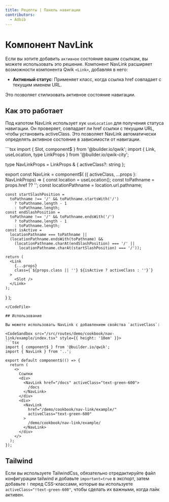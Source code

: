 ```yaml
---
title: Рецепты | Панель навигации
contributors:
  - Adbib
---
```



# Компонент NavLink

Если вы хотите добавить `активное` состояние вашим ссылкам, вы можете использовать это решение.
Компонент NavLink расширяет возможности компонента Qwik `<Link>`, добавляя в него:

- **Активный статус**: Применяет класс, когда ссылка href совпадает с текущим именем URL.

Это позволяет стилизовать активное состояние навигации.

## Как это работает

Под капотом NavLink использует хук `useLocation` для получения статуса навигации. Он проверяет, совпадает ли href ссылки с текущим URL, чтобы установить activeClass. Это позволяет NavLink автоматически определять активное состояние в зависимости от навигации.

<CodeFile src="/src/routes/demo/cookbook/nav-link/index.tsx">
```tsx
import { Slot, component$ } from '@builder.io/qwik';
import { Link, useLocation, type LinkProps } from '@builder.io/qwik-city';

type NavLinkProps = LinkProps & { activeClass?: string };

export const NavLink = component$(
  ({ activeClass, ...props }: NavLinkProps) => {
    const location = useLocation();
    const toPathname = props.href ?? '';
    const locationPathname = location.url.pathname;

    const startSlashPosition =
      toPathname !== '/' && toPathname.startsWith('/')
        ? toPathname.length - 1
        : toPathname.length;
    const endSlashPosition =
      toPathname !== '/' && toPathname.endsWith('/')
        ? toPathname.length - 1
        : toPathname.length;
    const isActive =
      locationPathname === toPathname ||
      (locationPathname.endsWith(toPathname) &&
        (locationPathname.charAt(endSlashPosition) === '/' ||
          locationPathname.charAt(startSlashPosition) === '/'));

    return (
      <Link
        {...props}
        class={`${props.class || ''} ${isActive ? activeClass : ''}`}
      >
        <Slot />
      </Link>
    );
  }
);
```
</CodeFile>

## Использование

Вы можете использовать NavLink с добавлением свойства `activeClass`:

<CodeSandbox src="/src/routes/demo/cookbook/nav-link/example/index.tsx" style={{ height: '10em' }}>
```tsx
import { component$ } from '@builder.io/qwik';
import { NavLink } from '..';

export default component$(() => {
  return (
    <>
      Ссылки
      <div>
        <NavLink href="/docs" activeClass="text-green-600">
          /docs
        </NavLink>
      </div>
      <div>
        <NavLink
          href="/demo/cookbook/nav-link/example/"
          activeClass="text-green-600"
        >
          /demo/cookbook/nav-link/example/
        </NavLink>
      </div>
    </>
  );
});
```
</CodeSandbox>

## Tailwind

Если вы используете TailwindCss, обязательно отредактируйте файл конфигурации tailwind и добавьте `important=true` в экспорт, затем добавьте `!` перед CSS-классами, которые вы используете `activeClass="!text-green-600"`, чтобы сделать их важными, когда лайк активен.
